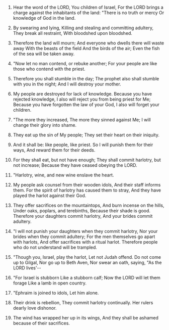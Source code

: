 
1. Hear the word of the LORD, You children of Israel, For the LORD brings a charge against the inhabitants of the land: "There is no truth or mercy Or knowledge of God in the land.

2. By swearing and lying, Killing and stealing and committing adultery, They break all restraint, With bloodshed upon bloodshed.

3. Therefore the land will mourn; And everyone who dwells there will waste away With the beasts of the field And the birds of the air; Even the fish of the sea will be taken away.

4. "Now let no man contend, or rebuke another; For your people are like those who contend with the priest.

5. Therefore you shall stumble in the day; The prophet also shall stumble with you in the night; And I will destroy your mother.

6. My people are destroyed for lack of knowledge. Because you have rejected knowledge, I also will reject you from being priest for Me; Because you have forgotten the law of your God, I also will forget your children.

7. "The more they increased, The more they sinned against Me; I will change their glory into shame.

8. They eat up the sin of My people; They set their heart on their iniquity.

9. And it shall be: like people, like priest. So I will punish them for their ways, And reward them for their deeds.

10. For they shall eat, but not have enough; They shall commit harlotry, but not increase; Because they have ceased obeying the LORD.

11. "Harlotry, wine, and new wine enslave the heart.

12. My people ask counsel from their wooden idols, And their staff informs them. For the spirit of harlotry has caused them to stray, And they have played the harlot against their God.

13. They offer sacrifices on the mountaintops, And burn incense on the hills, Under oaks, poplars, and terebinths, Because their shade is good. Therefore your daughters commit harlotry, And your brides commit adultery.

14. "I will not punish your daughters when they commit harlotry, Nor your brides when they commit adultery; For the men themselves go apart with harlots, And offer sacrifices with a ritual harlot. Therefore people who do not understand will be trampled.

15. "Though you, Israel, play the harlot, Let not Judah offend. Do not come up to Gilgal, Nor go up to Beth Aven, Nor swear an oath, saying, "As the LORD lives'--

16. "For Israel is stubborn Like a stubborn calf; Now the LORD will let them forage Like a lamb in open country.

17. "Ephraim is joined to idols, Let him alone.

18. Their drink is rebellion, They commit harlotry continually. Her rulers dearly love dishonor.

19. The wind has wrapped her up in its wings, And they shall be ashamed because of their sacrifices.


